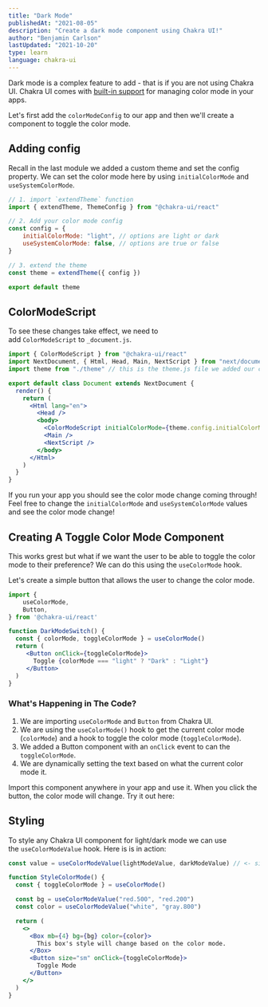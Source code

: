 ```yaml
---
title: "Dark Mode"
publishedAt: "2021-08-05"
description: "Create a dark mode component using Chakra UI!"
author: "Benjamin Carlson"
lastUpdated: "2021-10-20"
type: learn
language: chakra-ui
---
```


Dark mode is a complex feature to add - that is if you are not using Chakra UI. Chakra UI comes with [built-in support](https://chakra-ui.com/docs/features/color-mode) for managing color mode in your apps.

Let's first add the `colorModeConfig` to our app and then we'll create a component to toggle the color mode.

## Adding config

Recall in the last module we added a custom theme and set the config property. We can set the color mode here by using `initialColorMode` and `useSystemColorMode`.

```jsx
// 1. import `extendTheme` function
import { extendTheme, ThemeConfig } from "@chakra-ui/react"

// 2. Add your color mode config
const config = {
    initialColorMode: "light", // options are light or dark
    useSystemColorMode: false, // options are true or false
}

// 3. extend the theme
const theme = extendTheme({ config })

export default theme
```

## ColorModeScript

To see these changes take effect, we need to add `ColorModeScript` to `_document.js`.

```jsx
import { ColorModeScript } from "@chakra-ui/react"
import NextDocument, { Html, Head, Main, NextScript } from "next/document"
import theme from "./theme" // this is the theme.js file we added our custom theme to

export default class Document extends NextDocument {
  render() {
    return (
      <Html lang="en">
        <Head />
        <body>
          <ColorModeScript initialColorMode={theme.config.initialColorMode} /> // <-- add this line!
          <Main />
          <NextScript />
        </body>
      </Html>
    )
  }
}
```

If you run your app you should see the color mode change coming through! Feel free to change the `initialColorMode` and `useSystemColorMode` values and see the color mode change!

## Creating A Toggle Color Mode Component

This works grest but what if we want the user to be able to toggle the color mode to their preference? We can do this using the `useColorMode` hook.

Let's create a simple button that allows the user to change the color mode.

```jsx
import {
    useColorMode,
    Button,
} from '@chakra-ui/react'

function DarkModeSwitch() {
  const { colorMode, toggleColorMode } = useColorMode()
  return (
     <Button onClick={toggleColorMode}>
       Toggle {colorMode === "light" ? "Dark" : "Light"}
     </Button>
  )
}
```

### What's Happening in The Code?

1. We are importing `useColorMode` and `Button` from Chakra UI.
2. We are using the `useColorMode()` hook to get the current color mode (`colorMode`) and a hook to toggle the color mode (`toggleColorMode`).
3. We added a Button component with an `onClick` event to can the `toggleColorMode`. 
4. We are dynamically setting the text based on what the current color mode it.

Import this component anywhere in your app and use it. When you click the button, the color mode will change. Try it out here:

## Styling

To style any Chakra UI component for light/dark mode we can use the `useColorModeValue` hook. Here is is in action:

```jsx
const value = useColorModeValue(lightModeValue, darkModeValue) // <- signature
```

```jsx
function StyleColorMode() {
  const { toggleColorMode } = useColorMode()

  const bg = useColorModeValue("red.500", "red.200")
  const color = useColorModeValue("white", "gray.800")

  return (
    <>
      <Box mb={4} bg={bg} color={color}>
        This box's style will change based on the color mode.
      </Box>
      <Button size="sm" onClick={toggleColorMode}>
        Toggle Mode
      </Button>
    </>
  )
}
```

